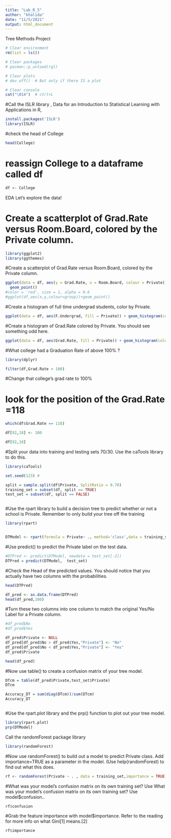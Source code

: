 ---
title: "Lab_R_5"
author: "khalida"
date: "11/5/2021"
output: html_document
---

Tree Methods Project






```{r}
# Clear environment
rm(list = ls()) 

# Clear packages
# pacman::p_unload(rgl)

# Clear plots
# dev.off()  # But only if there IS a plot

# Clear console
cat("\014")  # ctrl+L
```







#Call the ISLR library , Data for an Introduction to Statistical Learning with Applications in R,
```{r}
install.packages('ISLR')
library(ISLR)
```


#check the head of College 


```{r}
head(College)
```

# reassign College to a dataframe called df

```{r}
df <- College
```


EDA
Let's explore the data!

# Create a scatterplot of Grad.Rate versus Room.Board, colored by the Private column.



```{r}
library(ggplot2)
library(ggthemes)
```

#Create a scatterplot of Grad.Rate versus Room.Board, colored by the Private column.



```{r}
ggplot(data = df, aes(y = Grad.Rate, x = Room.Board, colour = Private)) +
  geom_point()
#color = 'red', size = 1, alpha = 0.6
#ggplot(df,aes(x,y,colour=group))+geom_point()
```
#Create a histogram of full time undergrad students, color by Private.


```{r}
ggplot(data = df, aes(F.Undergrad, fill = Private)) + geom_histogram(color='black')
```
#Create a histogram of Grad.Rate colored by Private. You should see something odd here.


```{r}
ggplot(data = df, aes(Grad.Rate, fill = Private)) + geom_histogram(color='black')

```


#What college had a Graduation Rate of above 100% ?

```{r}
library(dplyr)
```



```{r}

filter(df,Grad.Rate > 100)
```
 
#Change that college's grad rate to 100%

# look for the position of the Grad.Rate =118
```{r}
which(df$Grad.Rate == 118)
```


```{r}
df[92,18] <- 100
```


```{r}
df[92,18] 
```
#Split your data into training and testing sets 70/30. Use the caTools library to do this.

```{r}


library(caTools)

set.seed(123) #

split = sample.split(df$Private, SplitRatio = 0.70)
training_set = subset(df, split == TRUE)
test_set = subset(df, split == FALSE)



```



#Use the rpart library to build a decision tree to predict whether or not a school is Private. Remember to only build your tree off the training 

```{r}


library(rpart)


DTModel <- rpart(formula = Private~ ., method='class',data = training_set)


```

#Use predict() to predict the Private label on the test data.

```{r}

#DTPred <- predict(DTModel, newdata = test_set[-2])
DTPred = predict(DTModel,  test_set)
```

#Check the Head of the predicted values. You should notice that you actually have two columns with the probabilities.



```{r}
head(DTPred)
```

```{r}
df_pred <- as.data.frame(DTPred)
head(df_pred,100)
```


#Turn these two columns into one column to match the original Yes/No Label for a Private column.

```{r}
#df_pred$No
#df_pred$Yes
```





```{r}
df_pred$Private <- NULL
df_pred[df_pred$No > df_pred$Yes,"Private"] <- "No"
df_pred[df_pred$No < df_pred$Yes,"Private"] <- "Yes"
df_pred$Private
```






```{r}
head(df_pred)
```
#Now use table() to create a confusion matrix of your tree model.

```{r}
DTcm = table(df_pred$Private,test_set$Private)
DTcm
```


```{r}
Accuracy_DT = sum(diag(DTcm))/sum(DTcm)
Accuracy_DT



```




#Use the rpart.plot library and the prp() function to plot out your tree model.
```{r}
library(rpart.plot)
prp(DTModel)
```
Call the randomForest package library


```{r}
library(randomForest)
```


#Now use randomForest() to build out a model to predict Private class. Add importance=TRUE as a parameter in the model. (Use help(randomForest) to find out what this does.


```{r}
rf <- randomForest(Private ~ . , data = training_set,importance = TRUE)
```

#What was your model's confusion matrix on its own training set? Use What was your model's confusion matrix on its own training set? Use model$confusion..

```{r}
rf$confusion
```

#Grab the feature importance with model$importance. Refer to the reading for more info on what Gini[1] means.[2]


```{r}
rf$importance
```

